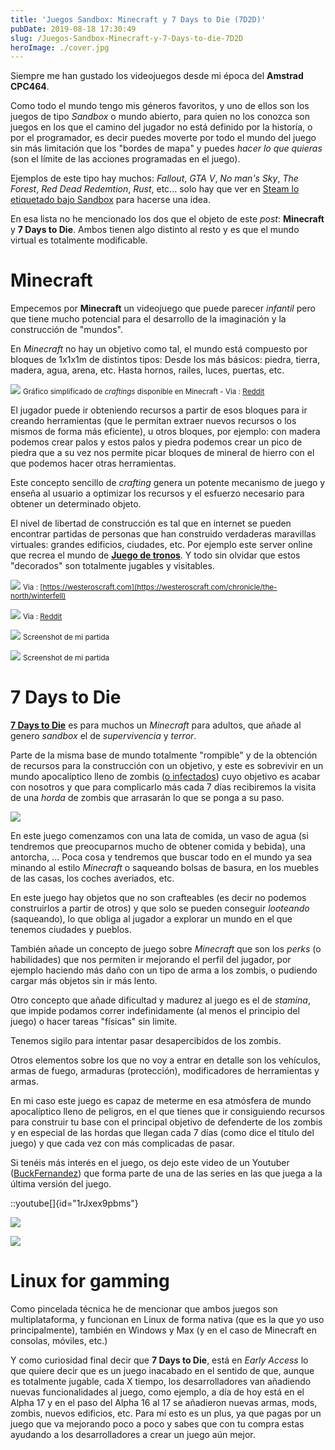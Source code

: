 ```yaml
---
title: 'Juegos Sandbox: Minecraft y 7 Days to Die (7D2D)'
pubDate: 2019-08-18 17:30:49
slug: /Juegos-Sandbox-Minecraft-y-7-Days-to-die-7D2D
heroImage: ./cover.jpg
---
```


Siempre me han gustado los videojuegos desde mi época del **Amstrad CPC464**.

Como todo el mundo tengo mis géneros favoritos, y uno de ellos son los juegos de tipo _Sandbox_ o mundo abierto, para quien no los conozca son juegos en los que el camino del jugador no está definido por la historía, o por el programador, es decir puedes moverte por todo el mundo del juego sin más limitación que los "bordes de mapa" y puedes _hacer lo que quieras_ (son el límite de las acciones programadas en el juego).

Ejemplos de este tipo hay muchos: _Fallout_, _GTA V_, _No man's Sky_, _The Forest_, _Red Dead Redemtion_, _Rust_, etc... solo hay que ver en [Steam lo etiquetado bajo Sandbox](https://store.steampowered.com/tags/en/Sandbox/#p=0&tab=TopSellers) para hacerse una idea.

En esa lista no he mencionado los dos que el objeto de este _post_: **Minecraft** y **7 Days to Die**. Ambos tienen algo distinto al resto y es que el mundo virtual es totalmente modificable.

# Minecraft

Empecemos por **Minecraft** un videojuego que puede parecer _infantil_ pero que tiene mucho potencial para el desarrollo de la imaginación y la construcción de "mundos".

En _Minecraft_ no hay un objetivo como tal, el mundo está compuesto por bloques de 1x1x1m de distintos tipos: Desde los más básicos: piedra, tierra, madera, agua, arena, etc. Hasta hornos, railes, luces, puertas, etc.

![](minecraft.png)
<small>Gráfico simplificado de _craftings_ disponible en Minecraft - Via : [Reddit](https://www.reddit.com/r/Minecraft/comments/gigmx/minecraft_production_tree_v3/)</small>

El jugador puede ir obteniendo recursos a partir de esos bloques para ir creando herramientas (que le permitan extraer nuevos recursos o los mismos de forma más eficiente), u otros bloques, por ejemplo: con madera podemos crear palos y estos palos y piedra podemos crear un pico de piedra que a su vez nos permite picar bloques de mineral de hierro con el que podemos hacer otras herramientas.

Este concepto sencillo de _crafting_ genera un potente mecanismo de juego y enseña al usuario a optimizar los recursos y el esfuerzo necesario para obtener un determinado objeto.

El nivel de libertad de construcción es tal que en internet se pueden encontrar partidas de personas que han construido verdaderas maravillas virtuales: grandes edificios, ciudades, etc. Por ejemplo este server online que recrea el mundo de **[Juego de tronos](https://westeroscraft.com/)**. Y todo sin olvidar que estos "decorados" son totalmente jugables y visitables.

![](winterfell_westeroscraft.jpg)
<small>Via : [https://westeroscraft.com](https://westeroscraft.com/chronicle/the-north/winterfell)</small>

![](jgcjqi3v6c711.png)
<small>Via : [Reddit](https://www.reddit.com/r/Minecraft/comments/8v9tjb/i_play_this_game_like_cities_skylines_for_some/)</small>

![](minecraft01.jpg)
<small>Screenshot de mi partida</small>

![](minecraft02.jpg)
<small>Screenshot de mi partida</small>

# 7 Days to Die

**[7 Days to Die](https://store.steampowered.com/app/251570/7_Days_to_Die/)** es para muchos un _Minecraft_ para adultos, que añade al genero _sandbox_ el de _supervivencia_ y _terror_.

Parte de la misma base de mundo totalmente "rompible" y de la obtención de recursos para la construcción con un objetivo, y este es sobrevivir en un mundo apocalíptico lleno de zombis ([o infectados](https://youtu.be/CH_6IjP4aoU?t=122)) cuyo objetivo es acabar con nosotros y que para complicarlo más cada 7 días recibiremos la visita de una _horda_ de zombis que arrasarán lo que se ponga a su paso.

![](7dtd02.jpg)

En este juego comenzamos con una lata de comida, un vaso de agua (si tendremos que preocuparnos mucho de obtener comida y bebida), una antorcha, ... Poca cosa y tendremos que buscar todo en el mundo ya sea minando al estilo _Minecraft_ o saqueando bolsas de basura, en los muebles de las casas, los coches averiados, etc.

En este juego hay objetos que no son crafteables (es decir no podemos construirlos a partir de otros) y que solo se pueden conseguir _looteando_ (saqueando), lo que obliga al jugador a explorar un mundo en el que tenemos ciudades y pueblos.

También añade un concepto de juego sobre _Minecraft_ que son los _perks_ (o habilidades) que nos permiten ir mejorando el perfil del jugador, por ejemplo haciendo más daño con un tipo de arma a los zombis, o pudiendo cargar más objetos sin ir más lento.

Otro concepto que añade dificultad y madurez al juego es el de _stamina_, que impide podamos correr indefinidamente (al menos el principio del juego) o hacer tareas "físicas" sin limite.

Tenemos sigilo para intentar pasar desapercibidos de los zombis.

Otros elementos sobre los que no voy a entrar en detalle son los vehículos, armas de fuego, armaduras (protección), modificadores de herramientas y armas.

En mi caso este juego es capaz de meterme en esa atmósfera de mundo apocalíptico lleno de peligros, en el que tienes que ir consiguiendo recursos para construir tu base con el principal objetivo de defenderte de los zombis y en especial de las hordas que llegan cada 7 días (como dice el título del juego) y que cada vez con más complicadas de pasar.

Si tenéis más interés en el juego, os dejo este video de un Youtuber ([BuckFernandez](https://www.youtube.com/channel/UCWktmlIWDDxOYSmV7gRV9gw)) que forma parte de una de las series en las que juega a la última versión del juego.

::youtube[]{id="1rJxex9pbms"}

![](7dtd03.jpg)

![](7dtd04.jpg)

# Linux for gamming

Como pincelada técnica he de mencionar que ambos juegos son multiplataforma, y funcionan en Linux de forma nativa (que es la que yo uso principalmente), también en Windows y Max (y en el caso de Minecraft en consolas, móviles, etc.)

Y como curiosidad final decir que **7 Days to Die**, está en _Early Access_ lo que quiere decir que es un juego inacabado en el sentido de que, aunque es totalmente jugable, cada X tiempo, los desarrolladores van añadiendo nuevas funcionalidades al juego, como ejemplo, a día de hoy está en el Alpha 17 y en el paso del Alpha 16 al 17 se añadieron nuevas armas, mods, zombis, nuevos edificios, etc. Para mí esto es un plus, ya que pagas por un juego que va mejorando poco a poco y sabes que con tu compra estas ayudando a los desarrolladores a crear un juego aún mejor.
